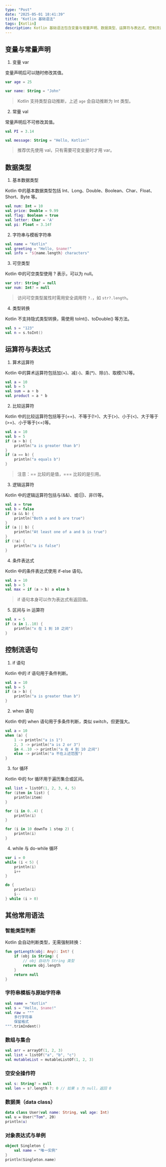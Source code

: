 ```yaml
---
type: "Post"
date: "2025-05-01 18:41:39"
title: "Kotlin 基础语法"
tags: [Kotlin]
description: Kotlin 基础语法包含变量与常量声明、数据类型、运算符与表达式、控制流语句等内容。
---
```


## 变量与常量声明

1. 变量 var

变量声明后可以随时修改其值。

```kotlin
var age = 25
```

```kotlin
var name: String = "John"
```

> Kotlin 支持类型自动推断，上述 `age` 会自动推断为 Int 类型。

2. 常量 val

常量声明后不可修改其值。

```kotlin
val PI = 3.14
```

```kotlin
val message: String = "Hello, Kotlin!"
```

> 推荐优先使用 val，只有需要可变变量时才用 var。

## 数据类型

1. 基本数据类型

Kotlin 中的基本数据类型包括 Int、Long、Double、Boolean、Char、Float、Short、Byte 等。

```kotlin
val num: Int = 10
val price: Double = 9.99
val flag: Boolean = true
val letter: Char = 'A'
val pi: Float = 3.14f
```

2. 字符串与模板字符串

```kotlin
val name = "Kotlin"
val greeting = "Hello, $name!"
val info = "${name.length} characters"
```

3. 可空类型

Kotlin 中的可空类型使用 ? 表示，可以为 null。

```kotlin
var str: String? = null
var num: Int? = null
```

> 访问可空类型属性时需用安全调用符 `?.`，如 `str?.length`。

4. 类型转换

Kotlin 不支持隐式类型转换，需使用 toInt()、toDouble() 等方法。

```kotlin
val s = "123"
val n = s.toInt()
```

## 运算符与表达式

1. 算术运算符

Kotlin 中的算术运算符包括加(+)、减(-)、乘(\*)、除(/)、取模(%)等。

```kotlin
val a = 10
val b = 5
val sum = a + b
val product = a * b
```

2. 比较运算符

Kotlin 中的比较运算符包括等于(==)、不等于(!=)、大于(>)、小于(\<)、大于等于(>=)、小于等于(\<=)等。

```kotlin
val a = 10
val b = 5
if (a > b) {
    println("a is greater than b")
}
if (a == b) {
    println("a equals b")
}
```

> 注意：== 比较的是值，=== 比较的是引用。

3. 逻辑运算符

Kotlin 中的逻辑运算符包括与(&&)、或(||)、非(!)等。

```kotlin
val a = true
val b = false
if (a && b) {
    println("Both a and b are true")
}
if (a || b) {
    println("At least one of a and b is true")
}
if (!a) {
    println("a is false")
}
```

4. 条件表达式

Kotlin 中的条件表达式使用 if-else 语句。

```kotlin
val a = 10
val b = 5
val max = if (a > b) a else b
```

> if 语句本身可以作为表达式有返回值。

5. 区间与 in 运算符

```kotlin
val x = 5
if (x in 1..10) {
    println("x 在 1 到 10 之间")
}
```

## 控制流语句

1. if 语句

Kotlin 中的 if 语句用于条件判断。

```kotlin
val a = 10
val b = 5
if (a > b) {
    println("a is greater than b")
}
```

2. when 语句

Kotlin 中的 when 语句用于多条件判断，类似 switch，但更强大。

```kotlin
val a = 10
when (a) {
    1 -> println("a is 1")
    2, 3 -> println("a is 2 or 3")
    in 4..10 -> println("a 在 4 到 10 之间")
    else -> println("a 不在上述范围")
}
```

3. for 循环

Kotlin 中的 for 循环用于遍历集合或区间。

```kotlin
val list = listOf(1, 2, 3, 4, 5)
for (item in list) {
    println(item)
}

for (i in 0..4) {
    println(i)
}

for (i in 10 downTo 1 step 2) {
    println(i)
}
```

4. while 与 do-while 循环

```kotlin
var i = 0
while (i < 5) {
    println(i)
    i++
}

do {
    println(i)
    i--
} while (i > 0)
```

## 其他常用语法

### 智能类型判断

Kotlin 会自动判断类型，无需强制转换：

```kotlin
fun getLength(obj: Any): Int? {
    if (obj is String) {
        // obj 自动为 String 类型
        return obj.length
    }
    return null
}
```

### 字符串模板与原始字符串

```kotlin
val name = "Kotlin"
val s = "Hello, $name!"
val raw = """
    多行字符串
    保留格式
""".trimIndent()
```

### 数组与集合

```kotlin
val arr = arrayOf(1, 2, 3)
val list = listOf("a", "b", "c")
val mutableList = mutableListOf(1, 2, 3)
```

### 空安全操作符

```kotlin
val s: String? = null
val len = s?.length ?: 0 // 如果 s 为 null，返回 0
```

### 数据类（data class）

```kotlin
data class User(val name: String, val age: Int)
val u = User("Tom", 20)
println(u)
```

### 对象表达式与单例

```kotlin
object Singleton {
    val name = "唯一实例"
}
println(Singleton.name)
```
